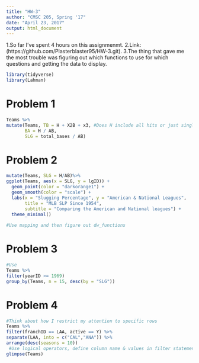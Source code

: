 ```yaml
---
title: "HW-3"
author: "CMSC 205, Spring '17"
date: "April 23, 2017"
output: html_document
---
```

1.So far I've spent 4 hours on this assignmenmt.
2.Link:(https://github.com/Plasterblaster95/HW-3.git).
3.The thing that gave me the most trouble was figuring out which functions to use for which questions and getting the data to display.

```r
library(tidyverse)
library(Lahman)
```


# Problem 1
```r
Teams %>%
mutate(Teams, TB = H + X2B + x3, #Does H include all hits or just singles
       BA = H / AB,
       SLG = total_bases / AB)
```

# Problem 2
```r
mutate(Teams, SLG = H/AB)%>%
ggplot(Teams, aes(x = SLG, y = lgID)) + 
  geom_point(color = "darkorange1") + 
  geom_smooth(color = "scale") +
  labs(x = "Slugging Percentage", y = "American & National Leagues",
       title = "MLB SLP Since 1954",
       subtitle = "Comparing the American and National leagues") + 
  theme_minimal()
  
#Use mapping and then figure out dw_functions
```

# Problem 3
```r
#Use
Teams %>%
filter(yearID >= 1969)
group_by(Teams, n = 15, desc(by = "SLG"))
```

# Problem 4
```r
#Think about how I restrict my attention to specific rows
Teams %>%
filter(franchID == LAA, active == Y) %>%
separate(LAA, into = c("CAL","ANA")) %>%
arrange(desc(seasons = 10))
 #Use logical operators, define column name & values in filter statement
glimpse(Teams)
```

